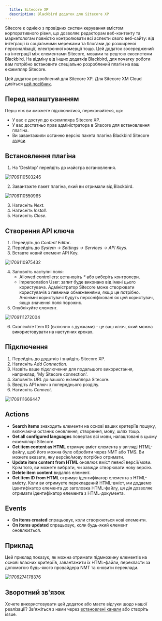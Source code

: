 ```yaml
---
  title: Sitecore XP
  description: Blackbird додаток для Sitecore XP
---
```


<LinkCard title="Переглянути на Github" target="_blank" href="https://github.com/bb-io/Sitecore" icon="github" />

Sitecore є однією з провідних систем керування вмістом корпоративного рівня, що дозволяє редакторам веб-контенту та маркетологам повністю контролювати всі аспекти свого веб-сайту: від інтеграції із соціальними мережами та блогами до розширеної персоналізації, електронної комерції тощо. Цей додаток зосереджений на інтеграції між елементами Sitecore, мовами та рештою екосистеми Blackbird. На відміну від інших додатків Blackbird, для початку роботи вам потрібно встановити спеціально розроблений плагін на ваш екземпляр Sitecore.

Цей додаток розроблений для Sitecore XP. Для Sitecore XM Cloud дивіться [цей посібник](https://docs.blackbird.io/apps/sitecore-xm-cloud/).

## Перед налаштуванням

Перш ніж ви зможете підключитися, переконайтеся, що:

- У вас є доступ до екземпляра Sitecore XP.
- У вас достатньо прав адміністратора в Sitecore для встановлення плагіна.
- Ви завантажили останню версію пакета плагіна Blackbird Sitecore [звідси](https://docs.blackbird.io/sitecore/package.zip).

## Встановлення плагіна

1. На 'Desktop' перейдіть до майстра встановлення.

![1706110503246](https://raw.githubusercontent.com/bb-io/Sitecore/main/image/README/1706110503246.png)

2. Завантажте пакет плагіна, який ви отримали від Blackbird.

![1706110550965](https://raw.githubusercontent.com/bb-io/Sitecore/main/image/README/1706110550965.png)

3. Натисніть _Next_.
4. Натисніть _Install_.
5. Натисніть _Close_.

## Створення API ключа

1. Перейдіть до _Content Editor_.
2. Перейдіть до _System -> Settings -> Services -> API Keys_.
3. Вставте новий елемент API Key.

![1706110975432](https://raw.githubusercontent.com/bb-io/Sitecore/main/image/README/1706110975432.png)

4. Заповніть наступні поля:
   - Allowed controllers: встановіть _\*_ або виберіть контролери.
   - Impersonation User: запит буде виконано від імені цього користувача. Адміністратор Sitecore може створювати користувачів з певними обмеженнями, якщо це потрібно. Анонімні користувачі будуть персоніфіковані як цей користувач, якщо значення поля порожнє.
5. Опублікуйте елемент.

![1706111272004](https://raw.githubusercontent.com/bb-io/Sitecore/main/image/README/1706111272004.png)

6. Скопіюйте Item ID (включно з дужками) - це ваш ключ, який можна використовувати на наступних кроках.

## Підключення

1. Перейдіть до додатків і знайдіть Sitecore XP.
2. Натисніть _Add Connection_.
3. Назвіть ваше підключення для подальшого використання, наприклад, 'My Sitecore connection'.
4. Заповніть URL до вашого екземпляра Sitecore.
5. Введіть API ключ з попереднього розділу.
6. Натисніть _Connect_.

![1706111666447](https://raw.githubusercontent.com/bb-io/Sitecore/main/image/README/1706111666447.png)

## Actions

- **Search items** знаходить елементи на основі ваших критеріїв пошуку, включаючи останнє оновлення, створення, мову, шлях тощо.
- **Get all configured languages** повертає всі мови, налаштовані в цьому екземплярі Sitecore.
- **Get item content as HTML** отримує вміст елемента у вигляді HTML-файлу, щоб його можна було обробити через NMT або TMS. Ви можете вказати, яку версію/мову потрібно отримати.
- **Update item content from HTML** оновлює вміст певної версії/мови. Крім того, ви можете вибрати, чи завжди створювати нову версію.
- **Delete item content** видаляє елемент.
- **Get Item ID from HTML** отримує ідентифікатор елемента з HTML-вмісту. Коли ви отримуєте перекладений HTML-вміст, ми додаємо ідентифікатор елемента до заголовка HTML-файлу, ця дія дозволяє отримати ідентифікатор елемента з HTML-документа.

## Events

- **On items created** спрацьовує, коли створюються нові елементи.
- **On items updated** спрацьовує, коли будь-який елемент оновлюється.

## Приклад

Цей приклад показує, як можна отримати підмножину елементів на основі власних критеріїв, завантажити їх HTML-файли, перекласти за допомогою будь-якого провайдера NMT та оновити переклади.

![1706274178376](https://raw.githubusercontent.com/bb-io/Sitecore/main/image/README/1706274178376.png)

## Зворотний зв'язок

Хочете використовувати цей додаток або маєте відгуки щодо нашої реалізації? Зв'яжіться з нами через [встановлені канали](https://www.blackbird.io/) або створіть issue.